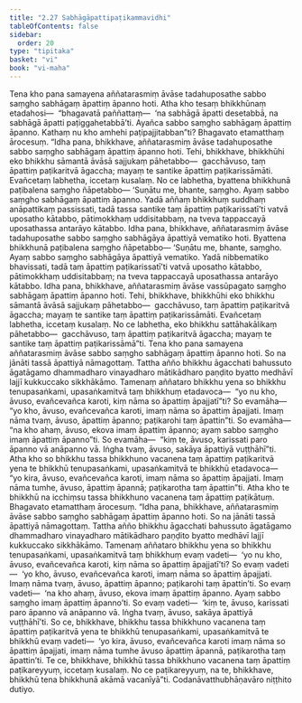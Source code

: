 ```yaml
---
title: "2.27 Sabhāgāpattipaṭikammavidhi"
tableOfContents: false
sidebar:
  order: 20
type: "tipitaka"
basket: "vi"
book: "vi-maha"
---
```



<DynamicBreadcrumb />

<Division number="171" book="vi-maha" bookNo="3" page="170">

<Paragraph number="717" book="vi-maha">
Tena kho pana samayena aññatarasmiṃ āvāse tadahuposathe sabbo saṃgho sabhāgaṃ āpattiṃ āpanno hoti. Atha kho tesaṃ bhikkhūnaṃ etadahosi—  “bhagavatā paññattaṃ—  ‘na sabhāgā āpatti desetabbā, na sabhāgā āpatti paṭiggahetabbā’ti. Ayañca sabbo saṃgho sabhāgaṃ āpattiṃ āpanno. Kathaṃ nu kho amhehi paṭipajjitabban”ti? Bhagavato etamatthaṃ ārocesuṃ.
</Paragraph>

<Paragraph number="718" book="vi-maha">
“Idha pana, bhikkhave, aññatarasmiṃ āvāse tadahuposathe sabbo saṃgho sabhāgaṃ āpattiṃ āpanno hoti. Tehi, bhikkhave, bhikkhūhi eko bhikkhu sāmantā āvāsā sajjukaṃ pāhetabbo—  gacchāvuso, taṃ āpattiṃ paṭikaritvā āgaccha; mayaṃ te santike āpattiṃ paṭikarissāmāti. Evañcetaṃ labhetha, iccetaṃ kusalaṃ. No ce labhetha, byattena bhikkhunā paṭibalena saṃgho ñāpetabbo—
</Paragraph>

<Paragraph number="719" book="vi-maha">
‘Suṇātu me, bhante, saṃgho. Ayaṃ sabbo saṃgho sabhāgaṃ āpattiṃ āpanno. Yadā aññaṃ bhikkhuṃ suddhaṃ anāpattikaṃ passissati, tadā tassa santike taṃ āpattiṃ paṭikarissatī’ti vatvā uposatho kātabbo, pātimokkhaṃ uddisitabbaṃ, na tveva tappaccayā uposathassa antarāyo kātabbo.
</Paragraph>

<Paragraph number="720" book="vi-maha">
Idha pana, bhikkhave, aññatarasmiṃ āvāse tadahuposathe sabbo saṃgho sabhāgāya āpattiyā vematiko hoti. Byattena bhikkhunā paṭibalena saṃgho ñāpetabbo—
</Paragraph>

<Paragraph number="721" book="vi-maha">
‘Suṇātu me, bhante, saṃgho. Ayaṃ sabbo saṃgho sabhāgāya āpattiyā vematiko. Yadā nibbematiko bhavissati, tadā taṃ āpattiṃ paṭikarissatī’ti vatvā uposatho kātabbo, pātimokkhaṃ uddisitabbaṃ; na tveva tappaccayā uposathassa antarāyo kātabbo.
</Paragraph>

<Paragraph number="722" book="vi-maha">
Idha pana, bhikkhave, aññatarasmiṃ āvāse vassūpagato saṃgho sabhāgaṃ āpattiṃ āpanno hoti. Tehi, bhikkhave, bhikkhūhi eko bhikkhu sāmantā āvāsā sajjukaṃ pāhetabbo—  gacchāvuso, taṃ āpattiṃ paṭikaritvā āgaccha; mayaṃ te santike taṃ āpattiṃ paṭikarissāmāti. Evañcetaṃ labhetha, iccetaṃ kusalaṃ. No ce labhetha, eko bhikkhu sattāhakālikaṃ pāhetabbo—  gacchāvuso, taṃ āpattiṃ paṭikaritvā āgaccha; mayaṃ te santike taṃ āpattiṃ paṭikarissāmā”ti.
</Paragraph>

<Paragraph number="723" book="vi-maha">
Tena kho pana samayena aññatarasmiṃ āvāse sabbo saṃgho sabhāgaṃ āpattiṃ āpanno hoti. So na jānāti tassā āpattiyā nāmagottaṃ. Tattha añño bhikkhu āgacchati bahussuto āgatāgamo dhammadharo vinayadharo mātikādharo paṇḍito byatto medhāvī lajjī kukkuccako sikkhākāmo. Tamenaṃ aññataro bhikkhu yena so bhikkhu tenupasaṅkami, upasaṅkamitvā taṃ bhikkhuṃ etadavoca—  “yo nu kho, āvuso, evañcevañca karoti, kiṃ nāma so āpattiṃ āpajjatī”ti? So evamāha—  “yo kho, āvuso, evañcevañca karoti, imaṃ nāma so āpattiṃ āpajjati. Imaṃ nāma tvaṃ, āvuso, āpattiṃ āpanno; paṭikarohi taṃ āpattin”ti. So evamāha—  “na kho ahaṃ, āvuso, ekova imaṃ āpattiṃ āpanno; ayaṃ sabbo saṃgho imaṃ āpattiṃ āpanno”ti. So evamāha—  “kiṃ te, āvuso, karissati paro āpanno vā anāpanno vā. Iṅgha tvaṃ, āvuso, sakāya āpattiyā vuṭṭhāhī”ti. Atha kho so bhikkhu tassa bhikkhuno vacanena taṃ āpattiṃ paṭikaritvā yena te bhikkhū tenupasaṅkami, upasaṅkamitvā te bhikkhū etadavoca—  “yo kira, āvuso, evañcevañca karoti, imaṃ nāma so āpattiṃ āpajjati. Imaṃ nāma tumhe, āvuso, āpattiṃ āpannā; paṭikarotha taṃ āpattin”ti. Atha kho te bhikkhū na icchiṃsu tassa bhikkhuno vacanena taṃ āpattiṃ paṭikātuṃ. Bhagavato etamatthaṃ ārocesuṃ.
</Paragraph>

<Paragraph number="724" book="vi-maha">
“Idha pana, bhikkhave, aññatarasmiṃ āvāse sabbo saṃgho sabhāgaṃ āpattiṃ āpanno hoti. So na jānāti tassā āpattiyā nāmagottaṃ. Tattha añño bhikkhu āgacchati bahussuto āgatāgamo dhammadharo vinayadharo mātikādharo paṇḍito byatto medhāvī lajjī kukkuccako sikkhākāmo. Tamenaṃ aññataro bhikkhu yena so bhikkhu tenupasaṅkami, upasaṅkamitvā taṃ bhikkhuṃ evaṃ vadeti—  ‘yo nu kho, āvuso, evañcevañca karoti, kiṃ nāma so āpattiṃ āpajjatī’ti? So evaṃ vadeti—  ‘yo kho, āvuso, evañcevañca karoti, imaṃ nāma so āpattiṃ āpajjati. Imaṃ nāma tvaṃ, āvuso, āpattiṃ āpanno; paṭikarohi taṃ āpattin’ti. So evaṃ vadeti—  ‘na kho ahaṃ, āvuso, ekova imaṃ āpattiṃ āpanno. Ayaṃ sabbo saṃgho imaṃ āpattiṃ āpanno’ti. So evaṃ vadeti—  ‘kiṃ te, āvuso, karissati paro āpanno vā anāpanno vā. Iṅgha tvaṃ, āvuso, sakāya āpattiyā vuṭṭhāhī’ti. So ce, bhikkhave, bhikkhu tassa bhikkhuno vacanena taṃ āpattiṃ paṭikaritvā yena te bhikkhū tenupasaṅkami, upasaṅkamitvā te bhikkhū evaṃ vadeti—  ‘yo kira, āvuso, evañcevañca karoti imaṃ nāma so āpattiṃ āpajjati, imaṃ nāma tumhe āvuso āpattiṃ āpannā, paṭikarotha taṃ āpattin’ti. Te ce, bhikkhave, bhikkhū tassa bhikkhuno vacanena taṃ āpattiṃ paṭikareyyuṃ, iccetaṃ kusalaṃ. No ce paṭikareyyuṃ, na te, bhikkhave, bhikkhū tena bhikkhunā akāmā vacanīyā”ti.

</Paragraph>
</Division>

<Paragraph number="725" type="center" book="vi-maha">
Codanāvatthubhāṇavāro niṭṭhito dutiyo.
</Paragraph>